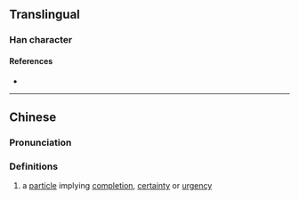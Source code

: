 {{character info/new}}
==Translingual==

===Han character===
{{Han char|rn=30|rad=口|as=17|sn=20|four=|canj=ROUD|ids=⿰口罅}}

====References====
* {{Han ref|kx=0214.151|hdz=10704.030|uh=56B9|ud=22201}}

----

==Chinese==
{{zh-forms|alt=啦,喇,嘑,𡅈}}

===Pronunciation===
{{zh-pron
|m=la
|c=laa3
|cat=part
}}

===Definitions===
{{zh-hanzi}}

# {{lb|zh|Cantonese}} a [[particle]] implying [[completion]], [[certainty]] or [[urgency]]
{{attention|yue|same as 喇?}}